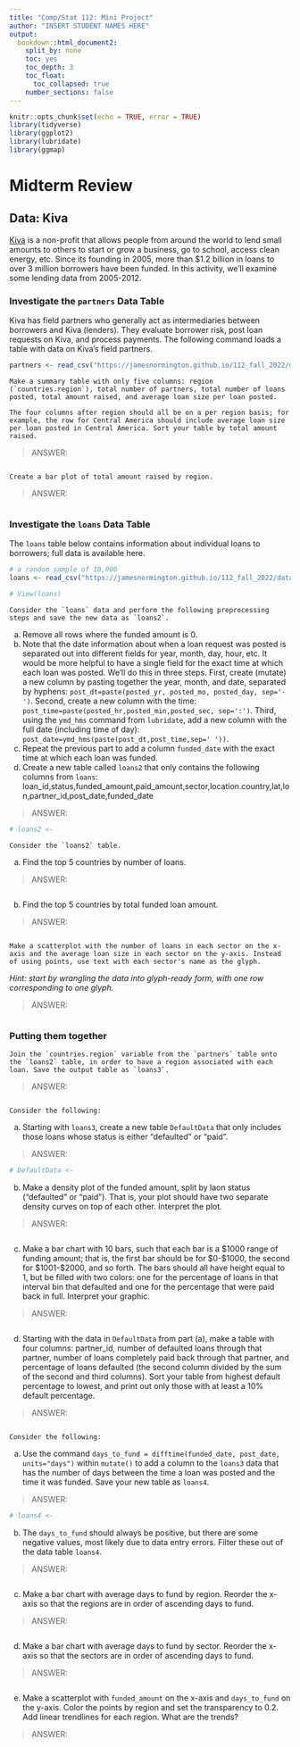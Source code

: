 ```yaml
---
title: "Comp/Stat 112: Mini Project"
author: "INSERT STUDENT NAMES HERE"
output:
  bookdown::html_document2:
    split_by: none
    toc: yes
    toc_depth: 3
    toc_float:
      toc_collapsed: true
    number_sections: false
---
```


```r
knitr::opts_chunk$set(echo = TRUE, error = TRUE)
library(tidyverse)
library(ggplot2)
library(lubridate)
library(ggmap)
```

# Midterm Review
## Data: Kiva {-}

[Kiva](https://www.kiva.org/) is a non-profit that allows people from around the world to lend small amounts to others to start or grow a business, go to school, access clean energy, etc. Since its founding in 2005, more than $1.2 billion in loans to over 3 million borrowers have been funded. In this activity, we'll examine some lending data from 2005-2012. 

### Investigate the `partners` Data Table {-}

Kiva has field partners who generally act as intermediaries between borrowers and Kiva (lenders). They evaluate borrower risk, post loan requests on Kiva, and process payments. The following command loads a table with data on Kiva's field partners.


```r
partners <- read_csv("https://jamesnormington.github.io/112_fall_2022/data/kiva_partners2.csv")
```


```exercise
Make a summary table with only five columns: region (`countries.region`), total number of partners, total number of loans posted, total amount raised, and average loan size per loan posted. 

The four columns after region should all be on a per region basis; for example, the row for Central America should include average loan size per loan posted in Central America. Sort your table by total amount raised.

```

> ANSWER: 

```r

```

```exercise
Create a bar plot of total amount raised by region.
```

> ANSWER: 

```r

```

### Investigate the `loans` Data Table {-}

The `loans` table below contains information about individual loans to borrowers; full data is available here.


```r
# a random sample of 10,000
loans <- read_csv("https://jamesnormington.github.io/112_fall_2022/data/kiva_loans_small.csv")
```

```r
# View(loans)
```


```exercise
Consider the `loans` data and perform the following preprocessing steps and save the new data as `loans2`.
```

a. Remove all rows where the funded amount is 0.   
b. Note that the date information about when a loan request was posted is separated out into different fields for year, month, day, hour, etc. It would be more helpful to have a single field for the exact time at which each loan was posted. We'll do this in three steps. First, create (mutate) a new column by pasting together the year, month, and date, separated by hyphens: `post_dt=paste(posted_yr, posted_mo, posted_day, sep='-')`. Second, create a new column with the time: `post_time=paste(posted_hr,posted_min,posted_sec, sep=':')`. Third, using the `ymd_hms` command from `lubridate`, add a new column with the full date (including time of day):  
`post_date=ymd_hms(paste(post_dt,post_time,sep=' '))`.   
c. Repeat the previous part to add a column `funded_date` with the exact time at which each loan was funded.   
d. Create a new table called `loans2` that only contains the following columns from `loans`: loan_id,status,funded_amount,paid_amount,sector,location.country,lat,lon,partner_id,post_date,funded_date   

> ANSWER: 

```r
# loans2 <-  
```

```exercise
Consider the `loans2` table. 
```

a. Find the top 5 countries by number of loans. 

> ANSWER: 

```r

```

b. Find the top 5 countries by total funded loan amount.   

> ANSWER: 

```r

```



```exercise
Make a scatterplot with the number of loans in each sector on the x-axis and the average loan size in each sector on the y-axis. Instead of using points, use text with each sector's name as the glyph.
```

*Hint: start by wrangling the data into glyph-ready form, with one row corresponding to one glyph.*   

> ANSWER: 

```r

```

### Putting them together {-}

```exercise
Join the `countries.region` variable from the `partners` table onto the `loans2` table, in order to have a region associated with each loan. Save the output table as `loans3`.  

```

> ANSWER: 

```r

```

```exercise
Consider the following:
```

a. Starting with `loans3`, create a new table `DefaultData` that only includes those loans whose status is either "defaulted" or "paid". 

> ANSWER: 

```r
# DefaultData <-


```

b. Make a density plot of the funded amount, split by laon status ("defaulted" or "paid"). That is, your plot should have two separate density curves on top of each other. Interpret the plot.   

> ANSWER: 

```r

```

c. Make a bar chart with 10 bars, such that each bar is a $1000 range of funding amount; that is, the first bar should be for $0-$1000, the second for $1001-$2000, and so forth. The bars should all have height equal to 1, but be filled with two colors: one for the percentage of loans in that interval bin that defaulted and one for the percentage that were paid back in full. Interpret your graphic.

> ANSWER: 

```r

```

d. Starting with the data in `DefaultData` from part (a), make a table with four columns: partner_id, number of defaulted loans through that partner, number of loans completely paid back through that partner, and percentage of loans defaulted (the second column divided by the sum of the second and third columns). Sort your table from highest default percentage to lowest, and print out only those with at least a 10% default percentage.   

> ANSWER: 

```r

```


```exercise
Consider the following:
```

a. Use the command `days_to_fund = difftime(funded_date, post_date, units="days")` within `mutate()` to add a column to the `loans3` data that has the number of days between the time a loan was posted and the time it was funded. Save your new table as `loans4`. 

> ANSWER: 

```r
# loans4 <- 

```

b. The `days_to_fund` should always be positive, but there are some negative values, most likely due to data entry errors. Filter these out of the data table `loans4`.   

> ANSWER: 

```r

```

c. Make a bar chart with average days to fund by region. Reorder the x-axis so that the regions are in order of ascending days to fund. 

> ANSWER: 

```r

```

d. Make a bar chart with average days to fund by sector. Reorder the x-axis so that the sectors are in order of ascending days to fund.  

> ANSWER: 

```r

```

e. Make a scatterplot with `funded_amount` on the x-axis and `days_to_fund` on the y-axis. Color the points by region and set the transparency to 0.2. Add linear trendlines for each region. What are the trends? 

> ANSWER: 

```r

```


